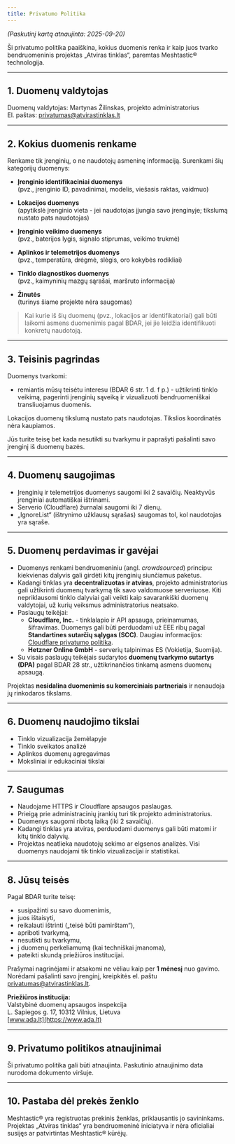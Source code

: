 ```yaml
---
title: Privatumo Politika
---
```


_(Paskutinį kartą atnaujinta: 2025-09-20)_

Ši privatumo politika paaiškina, kokius duomenis renka ir kaip juos tvarko bendruomeninis projektas „Atviras tinklas“, paremtas Meshtastic® technologija.

---

## 1. Duomenų valdytojas

Duomenų valdytojas: Martynas Žilinskas, projekto administratorius  
El. paštas: privatumas@atvirastinklas.lt  

---

## 2. Kokius duomenis renkame

Renkame tik įrenginių, o ne naudotojų asmeninę informaciją. Surenkami šių kategorijų duomenys:

- **Įrenginio identifikaciniai duomenys**  
  (pvz., įrenginio ID, pavadinimai, modelis, viešasis raktas, vaidmuo)  

- **Lokacijos duomenys**  
  (apytikslė įrenginio vieta - jei naudotojas įjungia savo įrenginyje; tikslumą nustato pats naudotojas)  

- **Įrenginio veikimo duomenys**  
  (pvz., baterijos lygis, signalo stiprumas, veikimo trukmė)  

- **Aplinkos ir telemetrijos duomenys**  
  (pvz., temperatūra, drėgmė, slėgis, oro kokybės rodikliai)  

- **Tinklo diagnostikos duomenys**  
  (pvz., kaimyninių mazgų sąrašai, maršruto informacija)  

- **Žinutės**  
  (turinys šiame projekte nėra saugomas)  

> Kai kurie iš šių duomenų (pvz., lokacijos ar identifikatoriai) gali būti laikomi asmens duomenimis pagal BDAR, jei jie leidžia identifikuoti konkretų naudotoją.

---

## 3. Teisinis pagrindas

Duomenys tvarkomi:  
- remiantis mūsų teisėtu interesu (BDAR 6 str. 1 d. f p.) - užtikrinti tinklo veikimą, pagerinti įrenginių sąveiką ir vizualizuoti bendruomeniškai transliuojamus duomenis.  

Lokacijos duomenų tikslumą nustato pats naudotojas. Tikslios koordinatės nėra kaupiamos.  

Jūs turite teisę bet kada nesutikti su tvarkymu ir paprašyti pašalinti savo įrenginį iš duomenų bazės.

---

## 4. Duomenų saugojimas

- Įrenginių ir telemetrijos duomenys saugomi iki 2 savaičių. Neaktyvūs įrenginiai automatiškai ištrinami.  
- Serverio (Cloudflare) žurnalai saugomi iki 7 dienų.  
- „IgnoreList“ (ištrynimo užklausų sąrašas) saugomas tol, kol naudotojas yra sąraše.  

---

## 5. Duomenų perdavimas ir gavėjai

- Duomenys renkami bendruomeniniu (angl. _crowdsourced_) principu: kiekvienas dalyvis gali girdėti kitų įrenginių siunčiamus paketus.  
- Kadangi tinklas yra **decentralizuotas ir atviras**, projekto administratorius gali užtikrinti duomenų tvarkymą tik savo valdomuose serveriuose. Kiti nepriklausomi tinklo dalyviai gali veikti kaip savarankiški duomenų valdytojai, už kurių veiksmus administratorius neatsako.  
- Paslaugų teikėjai:  
  - **Cloudflare, Inc.** - tinklalapio ir API apsauga, prieinamumas, šifravimas. Duomenys gali būti perduodami už EEE ribų pagal **Standartines sutarčių sąlygas (SCC)**. Daugiau informacijos: [Cloudflare privatumo politika](https://www.cloudflare.com/privacypolicy/).  
  - **Hetzner Online GmbH** - serverių talpinimas ES (Vokietija, Suomija).  
- Su visais paslaugų teikėjais sudarytos **duomenų tvarkymo sutartys (DPA)** pagal BDAR 28 str., užtikrinančios tinkamą asmens duomenų apsaugą.  

Projektas **nesidalina duomenimis su komerciniais partneriais** ir nenaudoja jų rinkodaros tikslams.  

---

## 6. Duomenų naudojimo tikslai

- Tinklo vizualizacija žemėlapyje  
- Tinklo sveikatos analizė  
- Aplinkos duomenų agregavimas  
- Moksliniai ir edukaciniai tikslai  

---

## 7. Saugumas

- Naudojame HTTPS ir Cloudflare apsaugos paslaugas.  
- Prieigą prie administracinių įrankių turi tik projekto administratorius.  
- Duomenys saugomi ribotą laiką (iki 2 savaičių).  
- Kadangi tinklas yra atviras, perduodami duomenys gali būti matomi ir kitų tinklo dalyvių.  
- Projektas neatlieka naudotojų sekimo ar elgsenos analizės. Visi duomenys naudojami tik tinklo vizualizacijai ir statistikai.  

---

## 8. Jūsų teisės

Pagal BDAR turite teisę:  
- susipažinti su savo duomenimis,  
- juos ištaisyti,  
- reikalauti ištrinti („teisė būti pamirštam“),  
- apriboti tvarkymą,  
- nesutikti su tvarkymu,  
- į duomenų perkeliamumą (kai techniškai įmanoma),  
- pateikti skundą priežiūros institucijai.  

Prašymai nagrinėjami ir atsakomi ne vėliau kaip per **1 mėnesį** nuo gavimo.  
Norėdami pašalinti savo įrenginį, kreipkitės el. paštu privatumas@atvirastinklas.lt.  

**Priežiūros institucija:**  
Valstybinė duomenų apsaugos inspekcija  
L. Sapiegos g. 17, 10312 Vilnius, Lietuva  
[www.ada.lt](https://www.ada.lt)  

---

## 9. Privatumo politikos atnaujinimai

Ši privatumo politika gali būti atnaujinta. Paskutinio atnaujinimo data nurodoma dokumento viršuje.

---

## 10. Pastaba dėl prekės ženklo

Meshtastic® yra registruotas prekinis ženklas, priklausantis jo savininkams.  
Projektas „Atviras tinklas“ yra bendruomeninė iniciatyva ir nėra oficialiai susijęs ar patvirtintas Meshtastic® kūrėjų.
